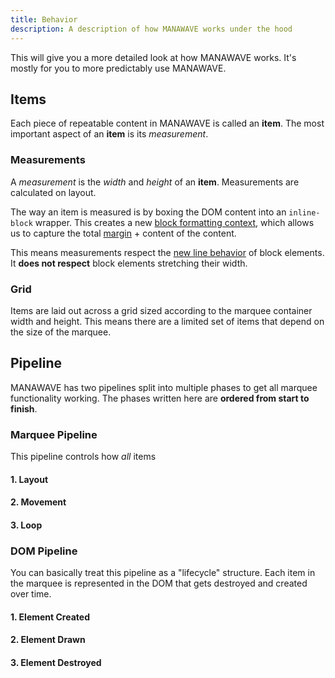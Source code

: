 ```yaml
---
title: Behavior
description: A description of how MANAWAVE works under the hood
---
```



This will give you a more detailed look at how MANAWAVE works. It's mostly for you to more
predictably use MANAWAVE.

## Items

Each piece of repeatable content in MANAWAVE is called an **item**.
The most important aspect of an **item** is its _measurement_.

<Sandpack />

### Measurements

A _measurement_ is the _width_ and _height_ of an **item**. Measurements are calculated on layout.

The way an item is measured is by boxing the DOM content into an `inline-block` wrapper.
This creates a new [block formatting context](https://developer.mozilla.org/en-US/docs/Web/Guide/CSS/Block_formatting_context), which
allows us to capture the total [margin](https://developer.mozilla.org/en-US/docs/Web/CSS/margin) + content of the content.

This means measurements respect the [new line behavior](https://developer.mozilla.org/en-US/docs/Glossary/Block/CSS) of block elements.
It **does not respect** block elements stretching their width.

### Grid

Items are laid out across a grid sized according to the marquee container width and height. This means
there are a limited set of items that depend on the size of the marquee.

## Pipeline

MANAWAVE has two pipelines split into multiple phases to get all marquee functionality working.
The phases written here are **ordered from start to finish**.

### Marquee Pipeline

This pipeline controls how _all_ items

#### 1. Layout

#### 2. Movement

#### 3. Loop

### DOM Pipeline

You can basically treat this pipeline as a "lifecycle" structure. Each item in the marquee is represented in the DOM
that gets destroyed and created over time.

#### 1. Element Created

#### 2. Element Drawn

#### 3. Element Destroyed

